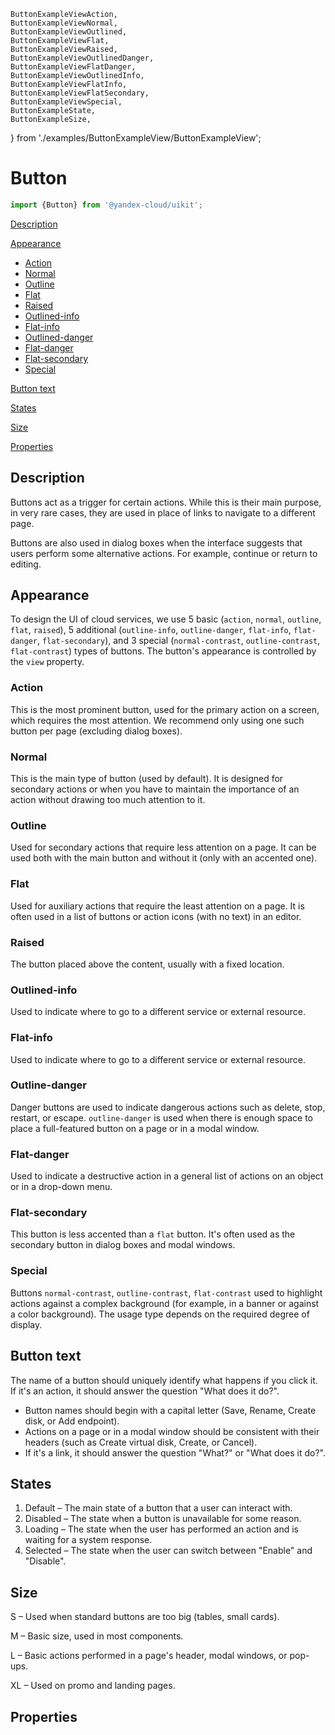     ButtonExampleViewAction,
    ButtonExampleViewNormal,
    ButtonExampleViewOutlined,
    ButtonExampleViewFlat,
    ButtonExampleViewRaised,
    ButtonExampleViewOutlinedDanger,
    ButtonExampleViewFlatDanger,
    ButtonExampleViewOutlinedInfo,
    ButtonExampleViewFlatInfo,
    ButtonExampleViewFlatSecondary,
    ButtonExampleViewSpecial,
    ButtonExampleState,
    ButtonExampleSize,
} from './examples/ButtonExampleView/ButtonExampleView';


# Button

```ts
import {Button} from '@yandex-cloud/uikit';
```

[Description](#description)

[Appearance](#appearance)

- [Action](#action)
- [Normal](#normal)
- [Outline](#outline)
- [Flat](#flat)
- [Raised](#raised)
- [Outlined-info](#outlined-info)
- [Flat-info](#flat-info)
- [Outlined-danger](#outlined-danger)
- [Flat-danger](#flat-danger)
- [Flat-secondary](#flat-secondary)
- [Special](#special)

[Button text](#button-text)

[States](#states)

[Size](#size)

[Properties](#properties)

## Description
Buttons act as a trigger for certain actions. While this is their main purpose, in very rare cases,
they are used in place of links to navigate to a different page.

Buttons are also used in dialog boxes when the interface suggests that users perform some alternative actions.
For example, continue or return to editing.

## Appearance
To design the UI of cloud services, we use 5 basic (`action`, `normal`, `outline`, `flat`, `raised`),
5 additional (`outline-info`, `outline-danger`, `flat-info`, `flat-danger`, `flat-secondary`),
and 3 special (`normal-contrast`, `outline-contrast`, `flat-contrast`) types of buttons.
The button's appearance is controlled by the `view` property.

### Action
This is the most prominent button, used for the primary action on a screen, which requires the most attention.
We recommend only using one such button per page (excluding dialog boxes).

<DocsSource language="tsx" code={ButtonExampleViewAction.code} />
<ButtonExampleViewAction/>

### Normal
This is the main type of button (used by default). It is designed for secondary actions or when you have to maintain
the importance of an action without drawing too much attention to it.

<DocsSource language="tsx" code={ButtonExampleViewNormal.code}/>
<ButtonExampleViewNormal/>

### Outline
Used for secondary actions that require less attention on a page. It can be used both with the main button and without it (only with an accented one).

<DocsSource language="tsx" code={ButtonExampleViewOutlined.code}/>
<ButtonExampleViewOutlined/>

### Flat
Used for auxiliary actions that require the least attention on a page. It is often used in a list of buttons or action icons (with no text) in an editor.

<DocsSource language="tsx" code={ButtonExampleViewFlat.code}/>
<ButtonExampleViewFlat/>

### Raised
The button placed above the content, usually with a fixed location.

<DocsSource language="tsx" code={ButtonExampleViewRaised.code}/>
<ButtonExampleViewRaised/>

### Outlined-info
Used to indicate where to go to a different service or external resource.

<DocsSource language="tsx" code={ButtonExampleViewOutlinedInfo.code}/>
<ButtonExampleViewOutlinedInfo/>

### Flat-info
Used to indicate where to go to a different service or external resource.

<DocsSource language="tsx" code={ButtonExampleViewFlatInfo.code}/>
<ButtonExampleViewFlatInfo/>

### Outline-danger
Danger buttons are used to indicate dangerous actions such as delete, stop, restart, or escape.
`outline-danger` is used when there is enough space to place a full-featured button on a page or in a modal window.

<DocsSource language="tsx" code={ButtonExampleViewOutlinedDanger.code}/>
<ButtonExampleViewOutlinedDanger/>

### Flat-danger
Used to indicate a destructive action in a general list of actions on an object or in a drop-down menu.

<DocsSource language="tsx" code={ButtonExampleViewFlatDanger.code}/>
<ButtonExampleViewFlatDanger/>

### Flat-secondary
This button is less accented than a `flat` button. It's often used as the secondary button in dialog boxes and modal windows.

<DocsSource language="tsx" code={ButtonExampleViewFlatSecondary.code}/>
<ButtonExampleViewFlatSecondary/>

### Special
Buttons `normal-contrast`, `outline-contrast`, `flat-contrast` used to highlight actions against a complex background (for example, in a banner or against a color background).
The usage type depends on the required degree of display.

<DocsSource language="tsx" code={ButtonExampleViewSpecial.code}/>
<ButtonExampleViewSpecial/>

## Button text
The name of a button should uniquely identify what happens if you click it. If it's an action, it should answer the question "What does it do?".

- Button names should begin with a capital letter (Save, Rename, Create disk, or Add endpoint).
- Actions on a page or in a modal window should be consistent with their headers (such as Create virtual disk, Create, or Cancel).
- If it's a link, it should answer the question "What?" or "What does it do?".

## States
<ButtonExampleState/>

1. Default – The main state of a button that a user can interact with.
2. Disabled – The state when a button is unavailable for some reason.
3. Loading – The state when the user has performed an action and is waiting for a system response.
4. Selected – The state when the user can switch between "Enable" and "Disable".

## Size
<ButtonExampleSize/>

S – Used when standard buttons are too big (tables, small cards).

M – Basic size, used in most components.

L – Basic actions performed in a page's header, modal windows, or pop-ups.

XL – Used on promo and landing pages.

## Properties
<ArgsTable of={Button}/>
